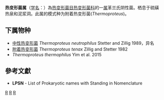 {{Automatic taxobox
| taxon = Thermoproteus
| authority = Zillig and Stetter, 1982
| type species = 附着热变形菌<br>''Thermoproteus tenax''
| type species authority = Zillig and Stetter, 1982
}}
'''热变形菌属'''（[[学名|学名]]：{{lang|la|''Thermoproteus''}}）為[[热变形菌目|热变形菌目]][[热变形菌科|热变形菌科]]的一[[属|属]]革兰氏阴性菌。栖息于硫磺热泉和泥浆洞。此属的模式种为附着热变形菌(''Thermoproteus '')。

==下属物种==
* [[中性热变形菌|中性热变形菌]] ''Thermoproteus neutrophilus'' Stetter and Zillig 1989，异名
* [[附着热变形菌|附着热变形菌]] ''Thermoproteus tenax'' Zillig and Stetter 1982
* ''Thermoproteus thermophilus'' Yim et al. 2015

==參考文獻==
{{reflist}}
* '''LPSN''' - List of Prokaryotic names with Standing in Nomenclature

{{taxonbar}}

[[Category:革兰氏阴性菌|R]]
[[Category:_热变形菌科|R]]
[[Category:1982年描述的分类群|R]]